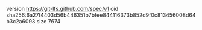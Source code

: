 version https://git-lfs.github.com/spec/v1
oid sha256:6a27f4403d56b446351b7bfee844116373b852d9f0c813456008d64b3c2a6093
size 7674
